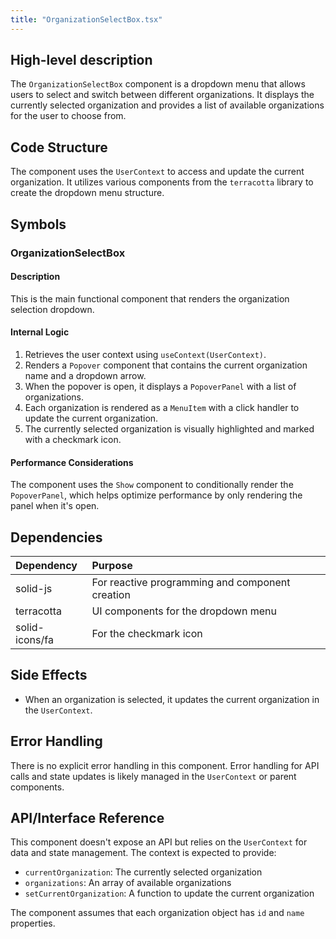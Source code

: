 ```yaml
---
title: "OrganizationSelectBox.tsx"
---
```


## High-level description
The `OrganizationSelectBox` component is a dropdown menu that allows users to select and switch between different organizations. It displays the currently selected organization and provides a list of available organizations for the user to choose from.

## Code Structure
The component uses the `UserContext` to access and update the current organization. It utilizes various components from the `terracotta` library to create the dropdown menu structure.

## Symbols

### OrganizationSelectBox
#### Description
This is the main functional component that renders the organization selection dropdown.

#### Internal Logic
1. Retrieves the user context using `useContext(UserContext)`.
2. Renders a `Popover` component that contains the current organization name and a dropdown arrow.
3. When the popover is open, it displays a `PopoverPanel` with a list of organizations.
4. Each organization is rendered as a `MenuItem` with a click handler to update the current organization.
5. The currently selected organization is visually highlighted and marked with a checkmark icon.

#### Performance Considerations
The component uses the `Show` component to conditionally render the `PopoverPanel`, which helps optimize performance by only rendering the panel when it's open.

## Dependencies
| Dependency | Purpose |
|:-----------|:--------|
| solid-js | For reactive programming and component creation |
| terracotta | UI components for the dropdown menu |
| solid-icons/fa | For the checkmark icon |

## Side Effects
- When an organization is selected, it updates the current organization in the `UserContext`.

## Error Handling
There is no explicit error handling in this component. Error handling for API calls and state updates is likely managed in the `UserContext` or parent components.

## API/Interface Reference
This component doesn't expose an API but relies on the `UserContext` for data and state management. The context is expected to provide:

- `currentOrganization`: The currently selected organization
- `organizations`: An array of available organizations
- `setCurrentOrganization`: A function to update the current organization

The component assumes that each organization object has `id` and `name` properties.